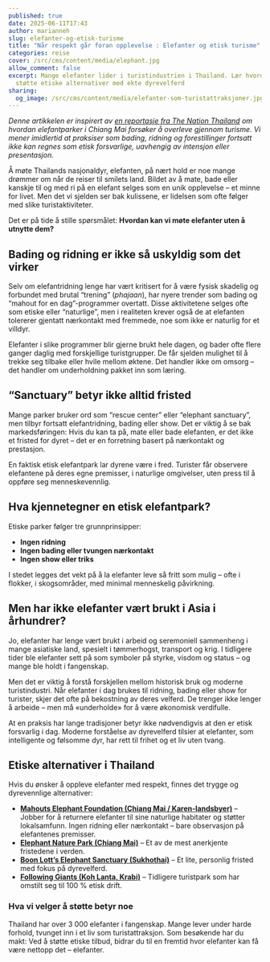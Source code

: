 ```yaml
---
published: true
date: 2025-06-11T17:43
author: marianneh
slug: elefanter-og-etisk-turisme
title: "Når respekt går foran opplevelse : Elefanter og etisk turisme"
categories: reise
cover: /src/cms/content/media/elephant.jpg
allow_comment: false
excerpt: Mange elefanter lider i turistindustrien i Thailand. Lær hvordan du kan
  støtte etiske alternativer med ekte dyrevelferd
sharing:
  og_image: /src/cms/content/media/elefanter-som-turistattraksjoner.jpg
---
```

*Denne artikkelen er inspirert av [en reportasje fra The Nation Thailand](https://www.nationthailand.com/news/tourism/40051077) om hvordan elefantparker i Chiang Mai forsøker å overleve gjennom turisme. Vi mener imidlertid at praksiser som bading, ridning og forestillinger fortsatt ikke kan regnes som etisk forsvarlige, uavhengig av intensjon eller presentasjon.*


Å møte Thailands nasjonaldyr, elefanten, på nært hold er noe mange drømmer om når de reiser til smilets land. Bildet av å mate, bade eller kanskje til og med ri på en elefant selges som en unik opplevelse – et minne for livet. Men det vi sjelden ser bak kulissene, er lidelsen som ofte følger med slike turistaktiviteter.

Det er på tide å stille spørsmålet: **Hvordan kan vi møte elefanter uten å utnytte dem?**

## Bading og ridning er ikke så uskyldig som det virker

Selv om elefantridning lenge har vært kritisert for å være fysisk skadelig og forbundet med brutal “trening” (*phajaan*), har nyere trender som bading og “mahout for en dag”-programmer overtatt. Disse aktivitetene selges ofte som etiske eller “naturlige”, men i realiteten krever også de at elefanten tolererer gjentatt nærkontakt med fremmede, noe som ikke er naturlig for et villdyr.

Elefanter i slike programmer blir gjerne brukt hele dagen, og bader ofte flere ganger daglig med forskjellige turistgrupper. De får sjelden mulighet til å trekke seg tilbake eller hvile mellom øktene. Det handler ikke om omsorg – det handler om underholdning pakket inn som læring.

## “Sanctuary” betyr ikke alltid fristed

Mange parker bruker ord som “rescue center” eller “elephant sanctuary”, men tilbyr fortsatt elefantridning, bading eller show. Det er viktig å se bak markedsføringen: Hvis du kan ta på, mate eller bade elefanten, er det ikke et fristed for dyret – det er en forretning basert på nærkontakt og prestasjon.

En faktisk etisk elefantpark lar dyrene være i fred. Turister får observere elefantene på deres egne premisser, i naturlige omgivelser, uten press til å oppføre seg menneskevennlig.


## Hva kjennetegner en etisk elefantpark?

Etiske parker følger tre grunnprinsipper:

- **Ingen ridning**
- **Ingen bading eller tvungen nærkontakt**
- **Ingen show eller triks**

I stedet legges det vekt på å la elefanter leve så fritt som mulig – ofte i flokker, i skogsområder, med minimal menneskelig påvirkning.


## Men har ikke elefanter vært brukt i Asia i århundrer?

Jo, elefanter har lenge vært brukt i arbeid og seremoniell sammenheng i mange asiatiske land, spesielt i tømmerhogst, transport og krig. I tidligere tider ble elefanter sett på som symboler på styrke, visdom og status – og mange ble holdt i fangenskap.

Men det er viktig å forstå forskjellen mellom historisk bruk og moderne turistindustri. Når elefanter i dag brukes til ridning, bading eller show for turister, skjer det ofte på bekostning av deres velferd. De trenger ikke lenger å arbeide – men må «underholde» for å være økonomisk verdifulle.

At en praksis har lange tradisjoner betyr ikke nødvendigvis at den er etisk forsvarlig i dag. Moderne forståelse av dyrevelferd tilsier at elefanter, som intelligente og følsomme dyr, har rett til frihet og et liv uten tvang.

## Etiske alternativer i Thailand

Hvis du ønsker å oppleve elefanter med respekt, finnes det trygge og dyrevennlige alternativer:

- **[Mahouts Elephant Foundation (Chiang Mai / Karen-landsbyer)](https://www.mahouts.org/)** – Jobber for å returnere elefanter til sine naturlige habitater og støtter lokalsamfunn. Ingen ridning eller nærkontakt – bare observasjon på elefantenes premisser.
- **[Elephant Nature Park (Chiang Mai)](https://www.elephantnaturepark.org/)** – Et av de mest anerkjente fristedene i verden.
- **[Boon Lott’s Elephant Sanctuary (Sukhothai)](https://www.blesele.org/)** – Et lite, personlig fristed med fokus på dyrevelferd.
- **[Following Giants (Koh Lanta, Krabi)](https://www.followinggiants.net/)** – Tidligere turistpark som har omstilt seg til 100 % etisk drift.

### Hva vi velger å støtte betyr noe

Thailand har over 3 000 elefanter i fangenskap. Mange lever under harde forhold, tvunget inn i et liv som turistattraksjon. Som besøkende har du makt: Ved å støtte etiske tilbud, bidrar du til en fremtid hvor elefanter kan få være nettopp det – elefanter.
